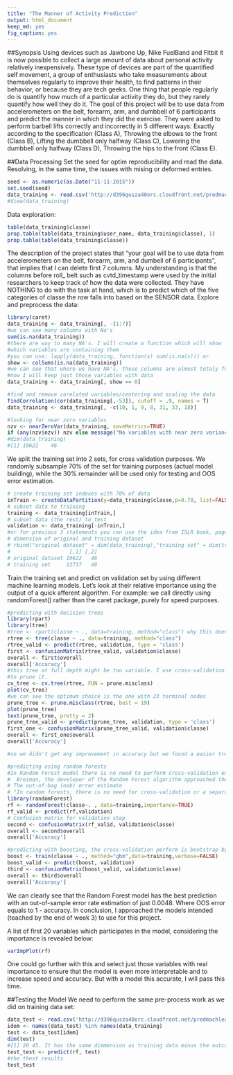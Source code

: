 ```yaml
---
title: "The Manner of Activity Prediction"
output: html_document
keep_md: yes
fig_caption: yes
---
```


##Synopsis
Using devices such as Jawbone Up, Nike FuelBand and Fitbit it is now possible to collect a large amount of data about personal activity relatively inexpensively. These type of devices are part of the quantified self movement, a group of enthusiasts who take measurements about themselves regularly to improve their health, to find patterns in their behavior, or because they are tech geeks. One thing that people regularly do is quantify how much of a particular activity they do, but they rarely quantify how well they do it. The goal of this project will be to use data from accelerometers on the belt, forearm, arm, and dumbbell of 6 participants and predict the manner in which they did the exercise. They were asked to perform barbell lifts correctly and incorrectly in 5 different ways: Exactly according to the specification (Class A), Throwing the elbows to the front (Class B), Lifting the dumbbell only halfway (Class C), Lowering the dumbbell only halfway (Class D), Throwing the hips to the front (Class E).

##Data Processing
Set the seed for optim reproducibility and read the data. Resolving, in the same time, the issues with mising or deformed entries.
```r
seed <- as.numeric(as.Date("11-11-2015"))
set.seed(seed)
data_training <- read.csv('http://d396qusza40orc.cloudfront.net/predmachlearn/pml-training.csv', na.strings=c("NA","#DIV/0!",""))
#View(data_training)
```
Data exploration:
```r
table(data_training$classe)
prop.table(table(data_training$user_name, data_training$classe), 1)
prop.table(table(data_training$classe))
```
The description of the project states that "your goal will be to use data from accelerometers on the belt, forearm, arm, and dumbell of 6 participants", that implies that I can delete first 7 columns.
My understanding is that the columns before roll_ belt such as cvtd_timestamp were used by the initial researchers to keep track of how the data were collected. They have NOTHING to do with the task at hand, which is to predict which of the five categories of classe the row falls into based on the SENSOR data. 
Explore and preprocess the data:
```r
library(caret)
data_training <- data_training[, -(1:7)]
#we can see many columns with Na's 
sum(is.na(data_training))
#there are way to many NA's. I will create a function which will show
#which variables are containing them
#you can use: lapply(data_training, function(x) sum(is.na(x))) or
show <- colSums(is.na(data_training))
#we can see that where we have NA's, those columns are almost totaly full of them, so we are safe if I remove those columns
#now I will keep just those variables with data
data_training <- data_training[, show == 0]

#find and remove corelated variables/centering and scaling the data
findCorrelation(cor(data_training[,-53]), cutoff = .9, names = T)
data_training <- data_training[, -c(10, 1, 9, 8, 31, 33, 18)]

#looking for near zero variables
nzv <- nearZeroVar(data_training, saveMetrics=TRUE)
if (any(nzv$nzv)) nzv else message("No variables with near zero variance")
#dim(data_training)
#[1] 19622    46
```

We split the training set into 2 sets, for cross validation purposes. We randomly subsample 70% of the set for training purposes (actual model building), while the 30% remainder will be used only for testing and OOS error estimation.
```r
# create training set indexes with 70% of data
inTrain <- createDataPartition(y=data_training$classe,p=0.70, list=FALSE)
# subset data to training
training <- data_training[inTrain,]
# subset data (the rest) to test
validation <- data_training[-inTrain,]
#or for previous 3 statements you can use the idea from ISLR book, page 325
# dimension of original and training dataset
# rbind("original dataset" = dim(data_training),"training set" = dim(training))
#                   [,1] [,2]
# original dataset 19622   46
# training set     13737   46
```

Train the training set and predict on validation set by using 
different machine learning models.  Let's look at their relative importance using the output of a quick afferent algorithm. For example: we call directly using randomForest() rather than the caret package, purely for speed purposes.
```r
#predicting with decision trees
library(rpart)
library(tree)
#tree <- rpart(classe ~ ., data=training, method="class") why this doen't work with cv.tree function?
rtree <- tree(classe ~ ., data=training, method="class")
rtree_valid <- predict(rtree, validation, type = 'class')
first <- confusionMatrix(rtree_valid, validation$classe)
overall <- first$overall
overall['Accuracy'] 
#this tree at full depth might be too variable. I use cross-validation
#to prune it.
cv_tree <- cv.tree(rtree, FUN = prune.misclass)
plot(cv_tree)
#we can see the optimum choice is the one with 23 terminal nodes
prune_tree <- prune.misclass(rtree, best = 19)
plot(prune_tree)
text(prune_tree, pretty = 2)
prune_tree_valid <- predict(prune_tree, validation, type = 'class')
first_one <- confusionMatrix(prune_tree_valid, validation$classe)
overall <- first_one$overall
overall['Accuracy'] 

#so we didn't get any improvement in accuracy but we found a easier tree to interpret

#predicting using random forests
#In Random Forest model there is no need to perform cross-validation externally, it's performed automatically by the algorithm. 
#  Breiman, the developer of the Random Forest algorithm approached the subject as follows:
# The out-of-bag (oob) error estimate
# "In random forests, there is no need for cross-validation or a separate test set to get an unbiased estimate of the test set error. It is estimated internally, during the run."
library(randomForest)
rf <- randomForest(classe~. , data=training,importance=TRUE)
rf_valid <- predict(rf,validation)
# Confusion matrix for validation step
second <- confusionMatrix(rf_valid, validation$classe)
overall <- second$overall
overall['Accuracy'] 

#predicting with boosting, the cross-validation perform is bootstrap by default
boost <- train(classe ~ ., method="gbm",data=training,verbose=FALSE)
boost_valid <- predict(boost, validation)
third <- confusionMatrix(boost_valid, validation$classe)
overall <- third$overall
overall['Accuracy'] 
```
We can clearly see that the Random Forest model has the best prediction with an out-of-sample error rate estimation of just 0.0048. Where OOS error equals to 1 - accuracy.
In conclusion, I approached the models intended (teached by the end of week 3) to use for this project.

A list of first 20 variables which participates in the model, considering the importance is revealed below:
```r
varImpPlot(rf)
```

One could go further with this and select just those variables with real importance to ensure that the model is even more interpretable and to increase speed and accuracy. But with a model this accurate, I will pass this time.

##Testing the Model 
We need to perform the same pre-process work as we did on training data set:
```r
data_test <- read.csv('http://d396qusza40orc.cloudfront.net/predmachlearn/pml-testing.csv')
idem <- names(data_test) %in% names(data_training)
test <- data_test[idem]
dim(test)
#[1] 20 45. It has the same dimmension as training data minus the outcome
test_test <- predict(rf, test)
#the thest results
test_test
```



